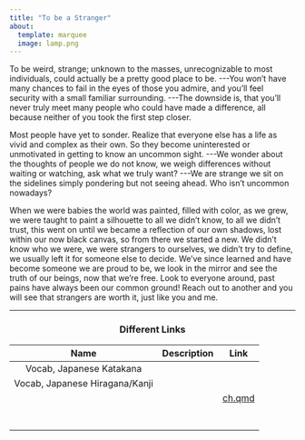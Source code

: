 ```yaml
---
title: "To be a Stranger" 
about:   
  template: marquee   
  image: lamp.png 
---
```


To be weird, strange; unknown to the masses, unrecognizable to most individuals, could actually be a pretty good place to be. \-\--You won't have many chances to fail in the eyes of those you admire, and you'll feel security with a small familiar surrounding. \-\--The downside is, that you'll never truly meet many people who could have made a difference, all because neither of you took the first step closer.

Most people have yet to sonder. Realize that everyone else has a life as vivid and complex as their own. So they become uninterested or unmotivated in getting to know an uncommon sight. \-\--We wonder about the thoughts of people we do not know, we weigh differences without waiting or watching, ask what we truly want? \-\--We are strange we sit on the sidelines simply pondering but not seeing ahead. Who isn't uncommon nowadays?

When we were babies the world was painted, filled with color, as we grew, we were taught to paint a silhouette to all we didn't know, to all we didn't trust, this went on until we became a reflection of our own shadows, lost within our now black canvas, so from there we started a new. We didn't know who we were, we were strangers to ourselves, we didn't try to define, we usually left it for someone else to decide. We've since learned and have become someone we are proud to be, we look in the mirror and see the truth of our beings, now that we're free. Look to everyone around, past pains have always been our common ground! Reach out to another and you will see that strangers are worth it, just like you and me.

```{=html}
<hr> <style> h3 {text-align: center;}</style>
```
### Different Links 

|              Name              | Description |        Link        |
|:------------------------------:|:-----------:|:------------------:|
|    Vocab, Japanese Katakana    |             |                    |
| Vocab, Japanese Hiragana/Kanji |             |                    |
|                                |             | [ch.qmd](test.qmd) |
|                                |             |                    |
|                                |             |                    |
|                                |             |                    |
|                                |             |                    |
|                                |             |                    |
|                                |             |                    |
|                                |             |                    |
